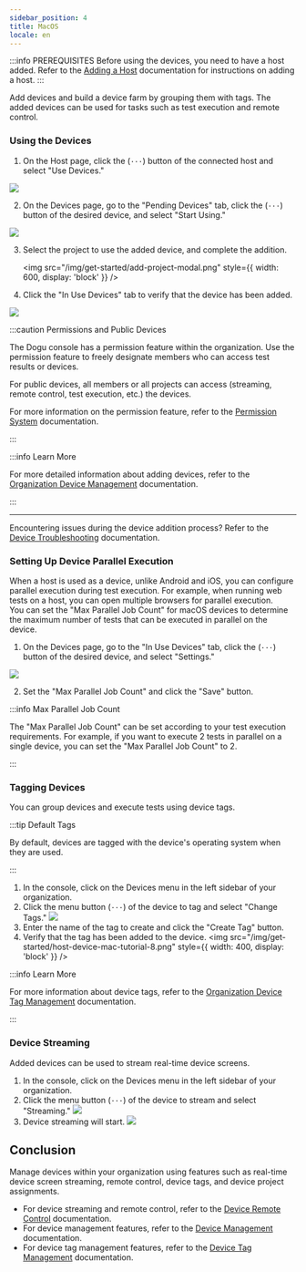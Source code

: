 ```yaml
---
sidebar_position: 4
title: MacOS
locale: en
---
```


:::info PREREQUISITES
Before using the devices, you need to have a host added. Refer to the [Adding a Host](/get-started/tutorials/device-farm/host) documentation for instructions on adding a host.
:::

Add devices and build a device farm by grouping them with tags. The added devices can be used for tasks such as test execution and remote control.

### Using the Devices

1. On the Host page, click the (`···`) button of the connected host and select "Use Devices."

<img src="/img/get-started/host-device-mac-tutorial-1.png" />

2. On the Devices page, go to the "Pending Devices" tab, click the (`···`) button of the desired device, and select "Start Using."

<img src="/img/get-started/host-device-mac-tutorial-2.png" />

3. Select the project to use the added device, and complete the addition.

   <img
     src="/img/get-started/add-project-modal.png"
     style={{ width: 600, display: 'block' }}
   />

4. Click the "In Use Devices" tab to verify that the device has been added.

<img src="/img/get-started/host-device-mac-tutorial-3.png" />

:::caution Permissions and Public Devices

The Dogu console has a permission feature within the organization. Use the permission feature to freely designate members who can access test results or devices.

For public devices, all members or all projects can access (streaming, remote control, test execution, etc.) the devices.

For more information on the permission feature, refer to the [Permission System](/management/organization/permission) documentation.

:::

:::info Learn More

For more detailed information about adding devices, refer to the [Organization Device Management](/management/organization/device/device-management#adding-a-device) documentation.

:::

---

Encountering issues during the device addition process? Refer to the [Device Troubleshooting](/device-farm/device/trouble-shooting) documentation.

### Setting Up Device Parallel Execution

When a host is used as a device, unlike Android and iOS, you can configure parallel execution during test execution. For example, when running web tests on a host, you can open multiple browsers for parallel execution.  
You can set the "Max Parallel Job Count" for macOS devices to determine the maximum number of tests that can be executed in parallel on the device.

1. On the Devices page, go to the "In Use Devices" tab, click the (`···`) button of the desired device, and select "Settings."

<img src="/img/get-started/host-device-mac-tutorial-4.png" />

2. Set the "Max Parallel Job Count" and click the "Save" button.

:::info Max Parallel Job Count

The "Max Parallel Job Count" can be set according to your test execution requirements. For example, if you want to execute 2 tests in parallel on a single device, you can set the "Max Parallel Job Count" to 2.

:::

### Tagging Devices

You can group devices and execute tests using device tags.

:::tip Default Tags

By default, devices are tagged with the device's operating system when they are used.

:::

1. In the console, click on the Devices menu in the left sidebar of your organization.
2. Click the menu button (`···`) of the device to tag and select "Change Tags."
   <img
     src="/img/get-started/host-device-mac-tutorial-7.png"
   />
3. Enter the name of the tag to create and click the "Create Tag" button.
4. Verify that the tag has been added to the device.
   <img
     src="/img/get-started/host-device-mac-tutorial-8.png"
     style={{ width: 400, display: 'block' }}
   />

:::info Learn More

For more information about device tags, refer to the [Organization Device Tag Management](/management/organization/device/tag-management) documentation.

:::

### Device Streaming

Added devices can be used to stream real-time device screens.

1. In the console, click on the Devices menu in the left sidebar of your organization.
2. Click the menu button (`···`) of the device to stream and select "Streaming."
   <img
     src="/img/get-started/host-device-mac-tutorial-5.png"
   />
3. Device streaming will start.
   <img
     src="/img/get-started/host-device-mac-tutorial-6.png"
   />

## Conclusion

Manage devices within your organization using features such as real-time device screen streaming, remote control, device tags, and device project assignments.

- For device streaming and remote control, refer to the [Device Remote Control](/device-farm/device/streaming-and-remote-control) documentation.
- For device management features, refer to the [Device Management](/management/organization/device/device-management) documentation.
- For device tag management features, refer to the [Device Tag Management](/management/organization/device/tag-management) documentation.
